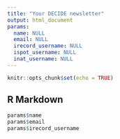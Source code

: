 ```yaml
---
title: "Your DECIDE newsletter"
output: html_document
params:
  name: NULL
  email: NULL
  irecord_username: NULL
  ispot_username: NULL
  inat_username: NULL
---
```


```r
knitr::opts_chunk$set(echo = TRUE)
```

## R Markdown

```r
params$name
params$email
params$irecord_username


```


